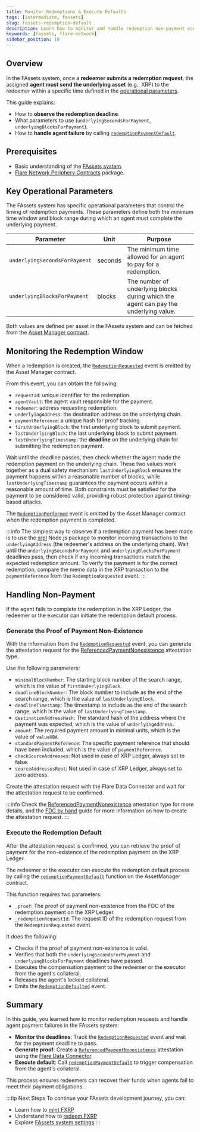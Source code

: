 ```yaml
---
title: Monitor Redemptions & Execute Defaults
tags: [intermediate, fassets]
slug: fassets-redemption-default
description: Learn how to monitor and handle redemption non-payment scenarios
keywords: [fassets, flare-network]
sidebar_position: 10
---
```


## Overview

In the FAssets system, once a **redeemer submits a redemption request**, the assigned **agent must send the underlying asset** (e.g., XRP) to the redeemer within a specific time defined in the [operational parameters](/fassets/operational-parameters).

This guide explains:

- How to **observe the redemption deadline**.
- What parameters to use (`underlyingSecondsForPayment`, `underlyingBlocksForPayment`).
- How to **handle agent failure** by calling [`redemptionPaymentDefault`](/fassets/reference/IAssetManager#redemptionpaymentdefault).

## Prerequisites

- Basic understanding of the [FAssets system](/fassets/overview).
- [Flare Network Periphery Contracts](https://www.npmjs.com/package/@flarenetwork/flare-periphery-contracts) package.

## Key Operational Parameters

The FAssets system has specific operational parameters that control the timing of redemption payments.
These parameters define both the minimum time window and block range during which an agent must complete the underlying payment.

| Parameter                     | Unit    | Purpose                                                                              |
| ----------------------------- | ------- | ------------------------------------------------------------------------------------ |
| `underlyingSecondsForPayment` | seconds | The minimum time allowed for an agent to pay for a redemption.                       |
| `underlyingBlocksForPayment`  | blocks  | The number of underlying blocks during which the agent can pay the underlying value. |

Both values are defined per asset in the FAssets system and can be fetched from the [Asset Manager contract](/fassets/developer-guides/fassets-settings-solidity).

## Monitoring the Redemption Window

When a redemption is created, the [`RedemptionRequested`](/fassets/reference/IAssetManagerEvents#redemptionrequested) event is emitted by the Asset Manager contract.

From this event, you can obtain the following:

- `requestId`: unique identifier for the redemption.
- `agentVault`: the agent vault responsible for the payment.
- `redeemer`: address requesting redemption.
- `underlyingAddress`: the destination address on the underlying chain.
- `paymentReference`: a unique hash for proof tracking.
- `firstUnderlyingBlock`: the first underlying block to submit payment.
- `lastUnderlyingBlock`: the last underlying block to submit payment.
- `lastUnderlyingTimestamp`: the **deadline** on the underlying chain for submitting the redemption payment.

Wait until the deadline passes, then check whether the agent made the redemption payment on the underlying chain.
These two values work together as a dual safety mechanism: `lastUnderlyingBlock` ensures the payment happens within a reasonable number of blocks, while `lastUnderlyingTimestamp` guarantees the payment occurs within a reasonable amount of time.
Both constraints must be satisfied for the payment to be considered valid, providing robust protection against timing-based attacks.

The [`RedemptionPerformed`](/fassets/reference/IAssetManagerEvents#redemptionperformed) event is emitted by the Asset Manager contract when the redemption payment is completed.

:::info
The simplest way to observe if a redemption payment has been made is to use the [xrpl](https://www.npmjs.com/package/xrpl) Node.js package to monitor incoming transactions to the `underlyingAddress` (the redeemer's address on the underlying chain).
Wait until the `underlyingSecondsForPayment` and `underlyingBlocksForPayment` deadlines pass, then check if any incoming transactions match the expected redemption amount.
To verify the payment is for the correct redemption, compare the memo data in the XRP transaction to the `paymentReference` from the `RedemptionRequested` event.
:::

## Handling Non-Payment

If the agent fails to complete the redemption in the XRP Ledger, the redeemer or the executor can initiate the redemption default process.

### Generate the Proof of Payment Non-Existence

With the information from the [`RedemptionRequested`](/fassets/reference/IAssetManagerEvents#redemptionrequested) event, you can generate the attestation request for the [ReferencedPaymentNonexistence](/fdc/attestation-types/referenced-payment-nonexistence) attestation type.

Use the following parameters:

- `minimalBlockNumber`: The starting block number of the search range, which is the value of `firstUnderlyingBlock`.
- `deadlineBlockNumber`: The block number to include as the end of the search range, which is the value of `lastUnderlyingBlock`.
- `deadlineTimestamp`: The timestamp to include as the end of the search range, which is the value of `lastUnderlyingTimestamp`.
- `destinationAddressHash`: The standard hash of the address where the payment was expected, which is the value of `underlyingAddress`.
- `amount`: The required payment amount in minimal units, which is the value of `valueUBA`.
- `standardPaymentReference`: The specific payment reference that should have been included, which is the value of `paymentReference`.
- `checkSourceAddresses`: Not used in case of XRP Ledger, always set to false.
- `sourceAddressesRoot`: Not used in case of XRP Ledger, always set to zero address.

Create the attestation request with the Flare Data Connector and wait for the attestation request to be confirmed.

:::info
Check the [ReferencedPaymentNonexistence](/fdc/attestation-types/referenced-payment-nonexistence) attestation type for more details, and the [FDC by hand](/fdc/guides/fdc-by-hand) guide for more information on how to create the attestation request.
:::

### Execute the Redemption Default

After the attestation request is confirmed, you can retrieve the proof of payment for the non-existence of the redemption payment on the XRP Ledger.

The redeemer or the executor can execute the redemption default process by calling the [`redemptionPaymentDefault`](/fassets/reference/IAssetManager#redemptionpaymentdefault) function on the AssetManager contract.

This function requires two parameters:

- `_proof`: The proof of payment non-existence from the FDC of the redemption payment on the XRP Ledger.
- `_redemptionRequestId`: The request ID of the redemption request from the `RedemptionRequested` event.

It does the following:

- Checks if the proof of payment non-existence is valid.
- Verifies that both the `underlyingSecondsForPayment` and `underlyingBlocksForPayment` deadlines have passed.
- Executes the compensation payment to the redeemer or the executor from the agent's collateral.
- Releases the agent's locked collateral.
- Emits the [`RedemptionDefaulted`](/fassets/reference/IAssetManagerEvents#redemptiondefault) event.

## Summary

In this guide, you learned how to monitor redemption requests and handle agent payment failures in the FAssets system:

- **Monitor the deadlines**: Track the [`RedemptionRequested`](/fassets/reference/IAssetManagerEvents#redemptionrequested) event and wait for the payment deadline to pass.
- **Generate proof**: Create a [`ReferencedPaymentNonexistence`](/fdc/attestation-types/referenced-payment-nonexistence) attestation using the [Flare Data Connector](/fdc/overview).
- **Execute default**: Call [`redemptionPaymentDefault`](/fassets/reference/IAssetManager#redemptionpaymentdefault) to trigger compensation from the agent's collateral.

This process ensures redeemers can recover their funds when agents fail to meet their payment obligations.

:::tip Next Steps
To continue your FAssets development journey, you can:

- Learn how to [mint FXRP](/fassets/developer-guides/fassets-mint)
- Understand how to [redeem FXRP](/fassets/developer-guides/fassets-redeem)
- Explore [FAssets system settings](/fassets/operational-parameters)
  :::
